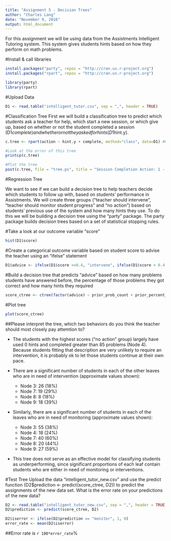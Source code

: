 ```yaml
---
title: "Assignment 5 - Decision Trees"
author: "Charles Lang"
date: "November 9, 2016"
output: html_document
---
```

For this assignment we will be using data from the Assistments Intelligent Tutoring system. This system gives students hints based on how they perform on math problems. 

#Install & call libraries
```r
install.packages("party", repos = "http://cran.us.r-project.org") 
install.packages("rpart", repos = "http://cran.us.r-project.org")

library(party)
library(rpart)
```

#Upload Data
```r
D1 <- read.table("intelligent_tutor.csv", sep = ",", header = TRUE)
```

#Classification Tree
First we will build a classification tree to predict which students ask a teacher for help, which start a new session, or which give up, based on whether or not the student completed a session (D1$complete) and whether or not they asked for hints (D1$hint.y). 
```r

c.tree <- rpart(action ~ hint.y + complete, method="class", data=D1) #Notice the standard R notion for a formula X ~ Y

#Look at the error of this tree
printcp(c.tree)

#Plot the tree
post(c.tree, file = "tree.ps", title = "Session Completion Action: 1 - Ask teacher, 2 - Start new session, 3 - Give up")

```
#Regression Tree

We want to see if we can build a decision tree to help teachers decide which students to follow up with, based on students' performance in Assistments. We will create three groups ("teacher should intervene", "teacher should monitor student progress" and "no action") based on students' previous use of the system and how many hints they use. To do this we will be building a decision tree using the "party" package. The party package builds decision trees based on a set of statistical stopping rules.

#Take a look at our outcome variable "score"
```r
hist(D1$score)
```

#Create a categorical outcome variable based on student score to advise the teacher using an "ifelse" statement
```r
D1$advice <- ifelse(D1$score <=0.4, "intervene", ifelse(D1$score > 0.4 & D1$score <=0.8, "monitor", "no action"))
```

#Build a decision tree that predicts "advice" based on how many problems students have answered before, the percentage of those problems they got correct and how many hints they required
```r
score_ctree <- ctree(factor(advice) ~ prior_prob_count + prior_percent_correct + hints, D1)
```

#Plot tree
```r
plot(score_ctree)
```

##Please interpret the tree, which two behaviors do you think the teacher should most closely pay attemtion to?

* The students with the highest scores ("no action" group) largely have used 0 hints and completed greater than 85 problems (Node 4). Because students fitting that description are very unlikely to require an intervention, it is probably ok to let those students continue at their own pace.
  
* There are a significant number of students in each of the other leaves who are in need of intervention (approximate values shown):
    + Node 3: 26 (18%)
    + Node 7: 19 (29%)
    + Node 8:  8 (18%)
    + Node 9: 18 (39%)  
  
* Similarly, there are a significant number of students in each of the leaves who are in need of monitoring (approximate values shown):
    + Node 3: 55 (38%)
    + Node 4: 18 (24%)
    + Node 7: 40 (60%)
    + Node 8: 20 (44%)
    + Node 9: 27 (59%)  
  
 * This tree does not serve as an effective model for classifying students as underperforming, since significant proportions of each leaf contain students who are either in need of monitoring or interventions.


#Test Tree
Upload the data "intelligent_tutor_new.csv" and use the predict function (D2$prediction <- predict(score_ctree, D2)) to predict the assignments of the new data set. What is the error rate on your predictions of the new data?

```r
D2 <- read.table("intelligent_tutor_new.csv", sep = ",", header = TRUE)
D2$prediction <- predict(score_ctree, D2)

D2$iserror <- ifelse(D2$prediction == "monitor", 1, 0)
error_rate <- mean(D2$iserror)
```
##Error rate is `r 100*error_rate`%
